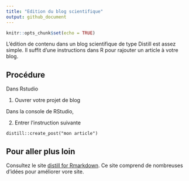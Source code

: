 ```yaml
---
title: "Edition du blog scientifique"
output: github_document
---
```


```r
knitr::opts_chunk$set(echo = TRUE)
```

L'édition de contenu dans un blog scientifique de type Distill est assez simple. Il suffit d'une instructions dans R pour rajouter un article à votre blog.

## Procédure

Dans Rstudio

1. Ouvrer votre projet de blog

Dans la console de RStudio,

2. Entrer l'instruction suivante 

```
distill::create_post("mon article")
```

## Pour aller plus loin 

Consultez le site [distill for Rmarkdown](https://rstudio.github.io/distill/). Ce site comprend de nombreuses d'idées pour améliorer vore site.


